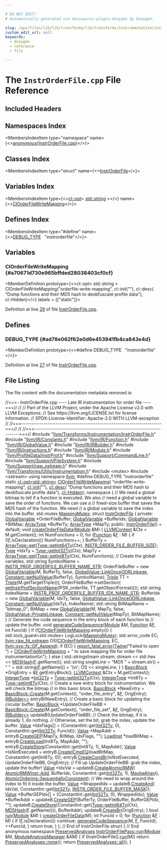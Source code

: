 ```yaml
---

# DO NOT EDIT!
# Automatically generated via docusaurus-plugin-doxygen by Doxygen.

slug: /api/files/lib/lib/transforms/lib/transforms/instrumentation/instrorderfile-cpp
custom_edit_url: null
keywords:
  - doxygen
  - reference
  - file

---
```





# The `InstrOrderFile.cpp` File Reference

<DoxygenPage pluginConfig={pluginConfig}>



## Included Headers

<IncludesList>
<IncludesListItem
  filePath="llvm/Transforms/Instrumentation/InstrOrderFile.h"
  permalink="/docs/api/files/include/include/llvm/include/llvm/transforms/include/llvm/transforms/instrumentation/instrorderfile-h"
  isLocal="true" />
<IncludesListItem
  filePath="llvm/IR/Constants.h"
  permalink="/docs/api/files/include/include/llvm/include/llvm/ir/constants-h"
  isLocal="true" />
<IncludesListItem
  filePath="llvm/IR/Function.h"
  permalink="/docs/api/files/include/include/llvm/include/llvm/ir/function-h"
  isLocal="true" />
<IncludesListItem
  filePath="llvm/IR/GlobalValue.h"
  permalink="/docs/api/files/include/include/llvm/include/llvm/ir/globalvalue-h"
  isLocal="true" />
<IncludesListItem
  filePath="llvm/IR/IRBuilder.h"
  permalink="/docs/api/files/include/include/llvm/include/llvm/ir/irbuilder-h"
  isLocal="true" />
<IncludesListItem
  filePath="llvm/IR/Instructions.h"
  permalink="/docs/api/files/include/include/llvm/include/llvm/ir/instructions-h"
  isLocal="true" />
<IncludesListItem
  filePath="llvm/IR/Module.h"
  permalink="/docs/api/files/include/include/llvm/include/llvm/ir/module-h"
  isLocal="true" />
<IncludesListItem
  filePath="llvm/ProfileData/InstrProf.h"
  permalink="/docs/api/files/include/include/llvm/include/llvm/profiledata/instrprof-h"
  isLocal="true" />
<IncludesListItem
  filePath="llvm/Support/CommandLine.h"
  permalink="/docs/api/files/include/include/llvm/include/llvm/support/commandline-h"
  isLocal="true" />
<IncludesListItem
  filePath="llvm/Support/FileSystem.h"
  permalink="/docs/api/files/include/include/llvm/include/llvm/support/filesystem-h"
  isLocal="true" />
<IncludesListItem
  filePath="llvm/Support/raw_ostream.h"
  permalink="/docs/api/files/include/include/llvm/include/llvm/support/raw-ostream-h"
  isLocal="true" />
<IncludesListItem
  filePath="llvm/Transforms/Utils/Instrumentation.h"
  permalink="/docs/api/files/include/include/llvm/include/llvm/transforms/include/llvm/transforms/utils/instrumentation-h"
  isLocal="true" />
<IncludesListItem
  filePath="mutex"
  permalink=""
  isLocal="false" />
<IncludesListItem
  filePath="sstream"
  permalink=""
  isLocal="false" />
</IncludesList>

## Namespaces Index

<MembersIndex>

<MembersIndexItem
  type="namespace"
  name={<><a href="/docs/api/namespaces/anonymous-instrorderfile-cpp-">anonymous&#123;InstrOrderFile.cpp&#125;</a></>}>
</MembersIndexItem>

</MembersIndex>

## Classes Index

<MembersIndex>

<MembersIndexItem
  type="struct"
  name={<><a href="/docs/api/structs/anonymous-namespace-instrorderfile-cpp-/instrorderfile">InstrOrderFile</a></>}>
</MembersIndexItem>

</MembersIndex>

## Variables Index

<MembersIndex>

<MembersIndexItem
  type={<><a href="/docs/api/classes/llvm/cl/opt">cl::opt</a>&lt; <a href="/docs/api/files/include/include/llvm/include/llvm/demangle/itaniumdemangle-h/#ae2b0d0345572d6718e219aa76d1d54edab45cffe084dd3d20d928bee85e7b0f21">std::string</a> &gt;</>}
  name={<><a href="#a70671d730e965bffded28038403cf0cf">ClOrderFileWriteMapping</a></>}>
</MembersIndexItem>

</MembersIndex>

## Defines Index

<MembersIndex>

<MembersIndexItem
  type="#define"
  name={<><a href="#ad78e062f62e0d6e453941fb4ca843e4d">DEBUG&#95;TYPE</a>&nbsp;&nbsp;&nbsp;&quot;instrorderfile&quot;</>}>
</MembersIndexItem>

</MembersIndex>


<SectionDefinition>

## Variables

### ClOrderFileWriteMapping {#a70671d730e965bffded28038403cf0cf}

<MemberDefinition
  prototype={<>cl::opt&lt; std::string &gt; ClOrderFileWriteMapping(&quot;orderfile-write-mapping&quot;, cl::init(&quot;&quot;), cl::desc( &quot;Dump functions and their MD5 hash to deobfuscate profile data&quot;), cl::Hidden)</>}
  labels = {["static"]}>

Definition at line <a href="#l00029">29</a> of file <a href="/docs/api/files/lib/lib/transforms/lib/transforms/instrumentation/instrorderfile-cpp">InstrOrderFile.cpp</a>.
</MemberDefinition>

</SectionDefinition>

<SectionDefinition>

## Defines

### DEBUG&#95;TYPE {#ad78e062f62e0d6e453941fb4ca843e4d}

<MemberDefinition
  prototype={<>#define DEBUG&#95;TYPE&nbsp;&nbsp;&nbsp;&quot;instrorderfile&quot;</>}>

Definition at line <a href="#l00027">27</a> of file <a href="/docs/api/files/lib/lib/transforms/lib/transforms/instrumentation/instrorderfile-cpp">InstrOrderFile.cpp</a>.
</MemberDefinition>

</SectionDefinition>

## File Listing

The file content with the documentation metadata removed is:

<ProgramListing>

<Link id="l00001" /><CodeLine lineNumber="1"><Highlight kind="comment">//===- InstrOrderFile.cpp ---- Late IR instrumentation for order file ----===//</Highlight><Highlight kind="normal"></Highlight></CodeLine>
<Link id="l00002" /><CodeLine lineNumber="2"><Highlight kind="normal"></Highlight><Highlight kind="comment">//</Highlight><Highlight kind="normal"></Highlight></CodeLine>
<Link id="l00003" /><CodeLine lineNumber="3"><Highlight kind="normal"></Highlight><Highlight kind="comment">// Part of the LLVM Project, under the Apache License v2.0 with LLVM Exceptions.</Highlight><Highlight kind="normal"></Highlight></CodeLine>
<Link id="l00004" /><CodeLine lineNumber="4"><Highlight kind="normal"></Highlight><Highlight kind="comment">// See https://llvm.org/LICENSE.txt for license information.</Highlight><Highlight kind="normal"></Highlight></CodeLine>
<Link id="l00005" /><CodeLine lineNumber="5"><Highlight kind="normal"></Highlight><Highlight kind="comment">// SPDX-License-Identifier: Apache-2.0 WITH LLVM-exception</Highlight><Highlight kind="normal"></Highlight></CodeLine>
<Link id="l00006" /><CodeLine lineNumber="6"><Highlight kind="normal"></Highlight><Highlight kind="comment">//</Highlight><Highlight kind="normal"></Highlight></CodeLine>
<Link id="l00007" /><CodeLine lineNumber="7"><Highlight kind="normal"></Highlight><Highlight kind="comment">//===----------------------------------------------------------------------===//</Highlight><Highlight kind="normal"></Highlight></CodeLine>
<Link id="l00008" /><CodeLine lineNumber="8"><Highlight kind="normal"></Highlight><Highlight kind="comment">//</Highlight><Highlight kind="normal"></Highlight></CodeLine>
<Link id="l00009" /><CodeLine lineNumber="9"><Highlight kind="normal"></Highlight><Highlight kind="comment">//===----------------------------------------------------------------------===//</Highlight><Highlight kind="normal"></Highlight></CodeLine>
<Link id="l00010" /><CodeLine lineNumber="10"><Highlight kind="normal"></Highlight></CodeLine>
<Link id="l00011" /><CodeLine lineNumber="11"><Highlight kind="normal"></Highlight><Highlight kind="preprocessor">#include &quot;<a href="/docs/api/files/include/include/llvm/include/llvm/transforms/include/llvm/transforms/instrumentation/instrorderfile-h">llvm/Transforms/Instrumentation/InstrOrderFile.h</a>&quot;</Highlight><Highlight kind="normal"></Highlight></CodeLine>
<Link id="l00012" /><CodeLine lineNumber="12"><Highlight kind="normal"></Highlight><Highlight kind="preprocessor">#include &quot;<a href="/docs/api/files/include/include/llvm/include/llvm/ir/constants-h">llvm/IR/Constants.h</a>&quot;</Highlight><Highlight kind="normal"></Highlight></CodeLine>
<Link id="l00013" /><CodeLine lineNumber="13"><Highlight kind="normal"></Highlight><Highlight kind="preprocessor">#include &quot;<a href="/docs/api/files/include/include/llvm/include/llvm/ir/function-h">llvm/IR/Function.h</a>&quot;</Highlight><Highlight kind="normal"></Highlight></CodeLine>
<Link id="l00014" /><CodeLine lineNumber="14"><Highlight kind="normal"></Highlight><Highlight kind="preprocessor">#include &quot;<a href="/docs/api/files/include/include/llvm/include/llvm/ir/globalvalue-h">llvm/IR/GlobalValue.h</a>&quot;</Highlight><Highlight kind="normal"></Highlight></CodeLine>
<Link id="l00015" /><CodeLine lineNumber="15"><Highlight kind="normal"></Highlight><Highlight kind="preprocessor">#include &quot;<a href="/docs/api/files/include/include/llvm/include/llvm/ir/irbuilder-h">llvm/IR/IRBuilder.h</a>&quot;</Highlight><Highlight kind="normal"></Highlight></CodeLine>
<Link id="l00016" /><CodeLine lineNumber="16"><Highlight kind="normal"></Highlight><Highlight kind="preprocessor">#include &quot;<a href="/docs/api/files/include/include/llvm/include/llvm/ir/instructions-h">llvm/IR/Instructions.h</a>&quot;</Highlight><Highlight kind="normal"></Highlight></CodeLine>
<Link id="l00017" /><CodeLine lineNumber="17"><Highlight kind="normal"></Highlight><Highlight kind="preprocessor">#include &quot;<a href="/docs/api/files/include/include/llvm/include/llvm/ir/module-h">llvm/IR/Module.h</a>&quot;</Highlight><Highlight kind="normal"></Highlight></CodeLine>
<Link id="l00018" /><CodeLine lineNumber="18"><Highlight kind="normal"></Highlight><Highlight kind="preprocessor">#include &quot;<a href="/docs/api/files/include/include/llvm/include/llvm/profiledata/instrprof-h">llvm/ProfileData/InstrProf.h</a>&quot;</Highlight><Highlight kind="normal"></Highlight></CodeLine>
<Link id="l00019" /><CodeLine lineNumber="19"><Highlight kind="normal"></Highlight><Highlight kind="preprocessor">#include &quot;<a href="/docs/api/files/include/include/llvm/include/llvm/support/commandline-h">llvm/Support/CommandLine.h</a>&quot;</Highlight><Highlight kind="normal"></Highlight></CodeLine>
<Link id="l00020" /><CodeLine lineNumber="20"><Highlight kind="normal"></Highlight><Highlight kind="preprocessor">#include &quot;<a href="/docs/api/files/include/include/llvm/include/llvm/support/filesystem-h">llvm/Support/FileSystem.h</a>&quot;</Highlight><Highlight kind="normal"></Highlight></CodeLine>
<Link id="l00021" /><CodeLine lineNumber="21"><Highlight kind="normal"></Highlight><Highlight kind="preprocessor">#include &quot;<a href="/docs/api/files/include/include/llvm/include/llvm/support/raw-ostream-h">llvm/Support/raw&#95;ostream.h</a>&quot;</Highlight><Highlight kind="normal"></Highlight></CodeLine>
<Link id="l00022" /><CodeLine lineNumber="22"><Highlight kind="normal"></Highlight><Highlight kind="preprocessor">#include &quot;<a href="/docs/api/files/include/include/llvm/include/llvm/transforms/include/llvm/transforms/utils/instrumentation-h">llvm/Transforms/Utils/Instrumentation.h</a>&quot;</Highlight><Highlight kind="normal"></Highlight></CodeLine>
<Link id="l00023" /><CodeLine lineNumber="23"><Highlight kind="normal"></Highlight><Highlight kind="preprocessor">#include &lt;mutex&gt;</Highlight><Highlight kind="normal"></Highlight></CodeLine>
<Link id="l00024" /><CodeLine lineNumber="24"><Highlight kind="normal"></Highlight><Highlight kind="preprocessor">#include &lt;sstream&gt;</Highlight><Highlight kind="normal"></Highlight></CodeLine>
<Link id="l00025" /><CodeLine lineNumber="25"><Highlight kind="normal"></Highlight></CodeLine>
<Link id="l00026" /><CodeLine lineNumber="26"><Highlight kind="normal"></Highlight><Highlight kind="keyword">using namespace </Highlight><Highlight kind="normal"><a href="/docs/api/namespaces/llvm">llvm</a>;</Highlight></CodeLine>
<Link id="l00027" /><CodeLine lineNumber="27" lineLink="#ad78e062f62e0d6e453941fb4ca843e4d"><Highlight kind="normal"></Highlight><Highlight kind="preprocessor">#define DEBUG&#95;TYPE &quot;instrorderfile&quot;</Highlight><Highlight kind="normal"></Highlight></CodeLine>
<Link id="l00028" /><CodeLine lineNumber="28"><Highlight kind="normal"></Highlight></CodeLine>
<Link id="l00029" /><CodeLine lineNumber="29" lineLink="#a70671d730e965bffded28038403cf0cf"><Highlight kind="normal"></Highlight><Highlight kind="keyword">static</Highlight><Highlight kind="normal"> <a href="/docs/api/classes/llvm/cl/opt">cl::opt&lt;std::string&gt;</a> <a href="#a70671d730e965bffded28038403cf0cf">ClOrderFileWriteMapping</a>(</Highlight></CodeLine>
<Link id="l00030" /><CodeLine lineNumber="30"><Highlight kind="normal">    </Highlight><Highlight kind="stringliteral">&quot;orderfile-write-mapping&quot;</Highlight><Highlight kind="normal">, <a href="/docs/api/namespaces/llvm/cl/#ac12e6a8f3a1b511f0dee2ed6de0ae806">cl::init</a>(</Highlight><Highlight kind="stringliteral">&quot;&quot;</Highlight><Highlight kind="normal">),</Highlight></CodeLine>
<Link id="l00031" /><CodeLine lineNumber="31"><Highlight kind="normal">    <a href="/docs/api/structs/llvm/cl/desc">cl::desc</a>(</Highlight></CodeLine>
<Link id="l00032" /><CodeLine lineNumber="32"><Highlight kind="normal">        </Highlight><Highlight kind="stringliteral">&quot;Dump functions and their MD5 hash to deobfuscate profile data&quot;</Highlight><Highlight kind="normal">),</Highlight></CodeLine>
<Link id="l00033" /><CodeLine lineNumber="33"><Highlight kind="normal">    <a href="/docs/api/namespaces/llvm/cl/#a68075925a54790e71ca790e1d4f21a40a263ac008d8d31f13ce460395fc4cf7e6">cl::Hidden</a>);</Highlight></CodeLine>
<Link id="l00034" /><CodeLine lineNumber="34"><Highlight kind="normal"></Highlight></CodeLine>
<Link id="l00035" /><CodeLine lineNumber="35" lineLink="/docs/api/namespaces/anonymous-instrorderfile-cpp-"><Highlight kind="normal"></Highlight><Highlight kind="keyword">namespace </Highlight><Highlight kind="normal">&#123;</Highlight></CodeLine>
<Link id="l00036" /><CodeLine lineNumber="36"><Highlight kind="normal"></Highlight></CodeLine>
<Link id="l00037" /><CodeLine lineNumber="37"><Highlight kind="normal"></Highlight><Highlight kind="comment">// We need a global bitmap to tell if a function is executed. We also</Highlight><Highlight kind="normal"></Highlight></CodeLine>
<Link id="l00038" /><CodeLine lineNumber="38"><Highlight kind="normal"></Highlight><Highlight kind="comment">// need a global variable to save the order of functions. We can use a</Highlight><Highlight kind="normal"></Highlight></CodeLine>
<Link id="l00039" /><CodeLine lineNumber="39"><Highlight kind="normal"></Highlight><Highlight kind="comment">// fixed-size buffer that saves the MD5 hash of the function. We need</Highlight><Highlight kind="normal"></Highlight></CodeLine>
<Link id="l00040" /><CodeLine lineNumber="40"><Highlight kind="normal"></Highlight><Highlight kind="comment">// a global variable to save the index into the buffer.</Highlight><Highlight kind="normal"></Highlight></CodeLine>
<Link id="l00041" /><CodeLine lineNumber="41"><Highlight kind="normal"></Highlight></CodeLine>
<Link id="l00042" /><CodeLine lineNumber="42" lineLink="/docs/api/namespaces/anonymous-instrorderfile-cpp-/#a172d9b41fec544c724b94225d6ee5583"><Highlight kind="normal">std::mutex <a href="/docs/api/namespaces/anonymous-instrorderfile-cpp-/#a172d9b41fec544c724b94225d6ee5583">MappingMutex</a>;</Highlight></CodeLine>
<Link id="l00043" /><CodeLine lineNumber="43"><Highlight kind="normal"></Highlight></CodeLine>
<Link id="l00044" /><CodeLine lineNumber="44" lineLink="/docs/api/structs/anonymous-namespace-instrorderfile-cpp-/instrorderfile"><Highlight kind="normal"></Highlight><Highlight kind="keyword">struct </Highlight><Highlight kind="normal"><a href="/docs/api/structs/anonymous-namespace-instrorderfile-cpp-/instrorderfile/#a076013f24c7d6601e9d4470a1c1be3fd">InstrOrderFile</a> &#123;</Highlight></CodeLine>
<Link id="l00045" /><CodeLine lineNumber="45"><Highlight kind="normal"></Highlight><Highlight kind="keyword">private</Highlight><Highlight kind="normal">:</Highlight></CodeLine>
<Link id="l00046" /><CodeLine lineNumber="46"><Highlight kind="normal">  <a href="/docs/api/classes/llvm/globalvariable">GlobalVariable</a> &#42;OrderFileBuffer;</Highlight></CodeLine>
<Link id="l00047" /><CodeLine lineNumber="47"><Highlight kind="normal">  <a href="/docs/api/classes/llvm/globalvariable">GlobalVariable</a> &#42;BufferIdx;</Highlight></CodeLine>
<Link id="l00048" /><CodeLine lineNumber="48"><Highlight kind="normal">  <a href="/docs/api/classes/llvm/globalvariable">GlobalVariable</a> &#42;BitMap;</Highlight></CodeLine>
<Link id="l00049" /><CodeLine lineNumber="49"><Highlight kind="normal">  <a href="/docs/api/classes/llvm/arraytype">ArrayType</a> &#42;BufferTy;</Highlight></CodeLine>
<Link id="l00050" /><CodeLine lineNumber="50"><Highlight kind="normal">  <a href="/docs/api/classes/llvm/arraytype">ArrayType</a> &#42;MapTy;</Highlight></CodeLine>
<Link id="l00051" /><CodeLine lineNumber="51"><Highlight kind="normal"></Highlight></CodeLine>
<Link id="l00052" /><CodeLine lineNumber="52"><Highlight kind="normal"></Highlight><Highlight kind="keyword">public</Highlight><Highlight kind="normal">:</Highlight></CodeLine>
<Link id="l00053" /><CodeLine lineNumber="53" lineLink="/docs/api/structs/anonymous-namespace-instrorderfile-cpp-/instrorderfile/#a076013f24c7d6601e9d4470a1c1be3fd"><Highlight kind="normal">  <a href="/docs/api/structs/anonymous-namespace-instrorderfile-cpp-/instrorderfile/#a076013f24c7d6601e9d4470a1c1be3fd">InstrOrderFile</a>() = </Highlight><Highlight kind="keywordflow">default</Highlight><Highlight kind="normal">;</Highlight></CodeLine>
<Link id="l00054" /><CodeLine lineNumber="54"><Highlight kind="normal"></Highlight></CodeLine>
<Link id="l00055" /><CodeLine lineNumber="55" lineLink="/docs/api/structs/anonymous-namespace-instrorderfile-cpp-/instrorderfile/#a3b3620fdf60408799b2d1957707a81d2"><Highlight kind="normal">  </Highlight><Highlight kind="keywordtype">void</Highlight><Highlight kind="normal"> <a href="/docs/api/structs/anonymous-namespace-instrorderfile-cpp-/instrorderfile/#a3b3620fdf60408799b2d1957707a81d2">createOrderFileData</a>(<a href="/docs/api/classes/llvm/module">Module</a> &amp;M) &#123;</Highlight></CodeLine>
<Link id="l00056" /><CodeLine lineNumber="56"><Highlight kind="normal">    <a href="/docs/api/classes/llvm/llvmcontext">LLVMContext</a> &amp;Ctx = M.getContext();</Highlight></CodeLine>
<Link id="l00057" /><CodeLine lineNumber="57"><Highlight kind="normal">    </Highlight><Highlight kind="keywordtype">int</Highlight><Highlight kind="normal"> NumFunctions = 0;</Highlight></CodeLine>
<Link id="l00058" /><CodeLine lineNumber="58"><Highlight kind="normal">    </Highlight><Highlight kind="keywordflow">for</Highlight><Highlight kind="normal"> (<a href="/docs/api/classes/llvm/function">Function</a> &amp;<a href="/docs/api/files/lib/lib/support/md5-cpp/#a96d73bbd7af15cb1fc38c3f4a3bd82e9">F</a> : M) &#123;</Highlight></CodeLine>
<Link id="l00059" /><CodeLine lineNumber="59"><Highlight kind="normal">      </Highlight><Highlight kind="keywordflow">if</Highlight><Highlight kind="normal"> (!<a href="/docs/api/files/lib/lib/support/md5-cpp/#a96d73bbd7af15cb1fc38c3f4a3bd82e9">F</a>.isDeclaration())</Highlight></CodeLine>
<Link id="l00060" /><CodeLine lineNumber="60"><Highlight kind="normal">        NumFunctions++;</Highlight></CodeLine>
<Link id="l00061" /><CodeLine lineNumber="61"><Highlight kind="normal">    &#125;</Highlight></CodeLine>
<Link id="l00062" /><CodeLine lineNumber="62"><Highlight kind="normal"></Highlight></CodeLine>
<Link id="l00063" /><CodeLine lineNumber="63"><Highlight kind="normal">    BufferTy =</Highlight></CodeLine>
<Link id="l00064" /><CodeLine lineNumber="64"><Highlight kind="normal">        <a href="/docs/api/classes/llvm/arraytype/#a309fed0882f9d27038ff2df2afed7a00">ArrayType::get</a>(<a href="/docs/api/classes/llvm/type/#a05186fa23e4d11b9855a9599ba87a4b7">Type::getInt64Ty</a>(Ctx), <a href="/docs/api/files/include/include/llvm/include/llvm/profiledata/instrprof-h/#ac6ca2f48862bac7256192749b9edd8d8">INSTR&#95;ORDER&#95;FILE&#95;BUFFER&#95;SIZE</a>);</Highlight></CodeLine>
<Link id="l00065" /><CodeLine lineNumber="65"><Highlight kind="normal">    <a href="/docs/api/classes/llvm/type">Type</a> &#42;IdxTy = <a href="/docs/api/classes/llvm/type/#a30dd396c5b40cd86c1591872e574ccdf">Type::getInt32Ty</a>(Ctx);</Highlight></CodeLine>
<Link id="l00066" /><CodeLine lineNumber="66"><Highlight kind="normal">    MapTy = <a href="/docs/api/classes/llvm/arraytype/#a309fed0882f9d27038ff2df2afed7a00">ArrayType::get</a>(<a href="/docs/api/classes/llvm/type/#a7ba5de75f50bb4a4ba920698edf39b28">Type::getInt8Ty</a>(Ctx), NumFunctions);</Highlight></CodeLine>
<Link id="l00067" /><CodeLine lineNumber="67"><Highlight kind="normal"></Highlight></CodeLine>
<Link id="l00068" /><CodeLine lineNumber="68"><Highlight kind="normal">    </Highlight><Highlight kind="comment">// Create the global variables.</Highlight><Highlight kind="normal"></Highlight></CodeLine>
<Link id="l00069" /><CodeLine lineNumber="69"><Highlight kind="normal">    std::string SymbolName = <a href="/docs/api/files/include/include/llvm/include/llvm/profiledata/instrprof-h/#ad1f0426c8796635ca089439f54d1978b">INSTR&#95;PROF&#95;ORDERFILE&#95;BUFFER&#95;NAME&#95;STR</a>;</Highlight></CodeLine>
<Link id="l00070" /><CodeLine lineNumber="70"><Highlight kind="normal">    OrderFileBuffer = </Highlight><Highlight kind="keyword">new</Highlight><Highlight kind="normal"> <a href="/docs/api/classes/llvm/globalvariable">GlobalVariable</a>(M, BufferTy, </Highlight><Highlight kind="keyword">false</Highlight><Highlight kind="normal">, <a href="/docs/api/classes/llvm/globalvalue/#aedfa75f0c85c4aa85b257f066fbea57caf2b592edf18170e7aff4e8f3bae3360c">GlobalValue::LinkOnceODRLinkage</a>,</Highlight></CodeLine>
<Link id="l00071" /><CodeLine lineNumber="71"><Highlight kind="normal">                           <a href="/docs/api/classes/llvm/constant/#aa6574d526b3e38a28f688a7bb4325c2c">Constant::getNullValue</a>(BufferTy), SymbolName);</Highlight></CodeLine>
<Link id="l00072" /><CodeLine lineNumber="72"><Highlight kind="normal">    <a href="/docs/api/classes/llvm/triple">Triple</a> TT = <a href="/docs/api/classes/llvm/triple">Triple</a>(M.getTargetTriple());</Highlight></CodeLine>
<Link id="l00073" /><CodeLine lineNumber="73"><Highlight kind="normal">    OrderFileBuffer-&gt;setSection(</Highlight></CodeLine>
<Link id="l00074" /><CodeLine lineNumber="74"><Highlight kind="normal">        <a href="/docs/api/namespaces/llvm/#a50e3b943e26ec60c2aa24a7ff43a2d17">getInstrProfSectionName</a>(IPSK&#95;orderfile, TT.getObjectFormat()));</Highlight></CodeLine>
<Link id="l00075" /><CodeLine lineNumber="75"><Highlight kind="normal"></Highlight></CodeLine>
<Link id="l00076" /><CodeLine lineNumber="76"><Highlight kind="normal">    std::string IndexName = <a href="/docs/api/files/include/include/llvm/include/llvm/profiledata/instrprof-h/#aa3c5ff5815aa4113a87c59383aa6d441">INSTR&#95;PROF&#95;ORDERFILE&#95;BUFFER&#95;IDX&#95;NAME&#95;STR</a>;</Highlight></CodeLine>
<Link id="l00077" /><CodeLine lineNumber="77"><Highlight kind="normal">    BufferIdx = </Highlight><Highlight kind="keyword">new</Highlight><Highlight kind="normal"> <a href="/docs/api/classes/llvm/globalvariable">GlobalVariable</a>(M, IdxTy, </Highlight><Highlight kind="keyword">false</Highlight><Highlight kind="normal">, <a href="/docs/api/classes/llvm/globalvalue/#aedfa75f0c85c4aa85b257f066fbea57caf2b592edf18170e7aff4e8f3bae3360c">GlobalValue::LinkOnceODRLinkage</a>,</Highlight></CodeLine>
<Link id="l00078" /><CodeLine lineNumber="78"><Highlight kind="normal">                           <a href="/docs/api/classes/llvm/constant/#aa6574d526b3e38a28f688a7bb4325c2c">Constant::getNullValue</a>(IdxTy), IndexName);</Highlight></CodeLine>
<Link id="l00079" /><CodeLine lineNumber="79"><Highlight kind="normal"></Highlight></CodeLine>
<Link id="l00080" /><CodeLine lineNumber="80"><Highlight kind="normal">    std::string BitMapName = </Highlight><Highlight kind="stringliteral">&quot;bitmap&#95;0&quot;</Highlight><Highlight kind="normal">;</Highlight></CodeLine>
<Link id="l00081" /><CodeLine lineNumber="81"><Highlight kind="normal">    BitMap = </Highlight><Highlight kind="keyword">new</Highlight><Highlight kind="normal"> <a href="/docs/api/classes/llvm/globalvariable">GlobalVariable</a>(M, MapTy, </Highlight><Highlight kind="keyword">false</Highlight><Highlight kind="normal">, <a href="/docs/api/classes/llvm/globalvalue/#aedfa75f0c85c4aa85b257f066fbea57ca04ed141708c0fd16723d212502b046ae">GlobalValue::PrivateLinkage</a>,</Highlight></CodeLine>
<Link id="l00082" /><CodeLine lineNumber="82"><Highlight kind="normal">                                <a href="/docs/api/classes/llvm/constant/#aa6574d526b3e38a28f688a7bb4325c2c">Constant::getNullValue</a>(MapTy), BitMapName);</Highlight></CodeLine>
<Link id="l00083" /><CodeLine lineNumber="83"><Highlight kind="normal">  &#125;</Highlight></CodeLine>
<Link id="l00084" /><CodeLine lineNumber="84"><Highlight kind="normal"></Highlight></CodeLine>
<Link id="l00085" /><CodeLine lineNumber="85"><Highlight kind="normal">  </Highlight><Highlight kind="comment">// Generate the code sequence in the entry block of each function to</Highlight><Highlight kind="normal"></Highlight></CodeLine>
<Link id="l00086" /><CodeLine lineNumber="86"><Highlight kind="normal">  </Highlight><Highlight kind="comment">// update the buffer.</Highlight><Highlight kind="normal"></Highlight></CodeLine>
<Link id="l00087" /><CodeLine lineNumber="87" lineLink="/docs/api/structs/anonymous-namespace-instrorderfile-cpp-/instrorderfile/#a32adc549fbc7c20005aabb9406435ff4"><Highlight kind="normal">  </Highlight><Highlight kind="keywordtype">void</Highlight><Highlight kind="normal"> <a href="/docs/api/structs/anonymous-namespace-instrorderfile-cpp-/instrorderfile/#a32adc549fbc7c20005aabb9406435ff4">generateCodeSequence</a>(<a href="/docs/api/classes/llvm/module">Module</a> &amp;M, <a href="/docs/api/classes/llvm/function">Function</a> &amp;<a href="/docs/api/files/lib/lib/support/md5-cpp/#a96d73bbd7af15cb1fc38c3f4a3bd82e9">F</a>, </Highlight><Highlight kind="keywordtype">int</Highlight><Highlight kind="normal"> FuncId) &#123;</Highlight></CodeLine>
<Link id="l00088" /><CodeLine lineNumber="88"><Highlight kind="normal">    </Highlight><Highlight kind="keywordflow">if</Highlight><Highlight kind="normal"> (!<a href="#a70671d730e965bffded28038403cf0cf">ClOrderFileWriteMapping</a>.empty()) &#123;</Highlight></CodeLine>
<Link id="l00089" /><CodeLine lineNumber="89"><Highlight kind="normal">      std::lock&#95;guard&lt;std::mutex&gt; LogLock(<a href="/docs/api/namespaces/anonymous-instrorderfile-cpp-/#a172d9b41fec544c724b94225d6ee5583">MappingMutex</a>);</Highlight></CodeLine>
<Link id="l00090" /><CodeLine lineNumber="90"><Highlight kind="normal">      std::error&#95;code EC;</Highlight></CodeLine>
<Link id="l00091" /><CodeLine lineNumber="91"><Highlight kind="normal">      <a href="/docs/api/classes/llvm/raw-fd-ostream">llvm::raw&#95;fd&#95;ostream</a> OS(<a href="#a70671d730e965bffded28038403cf0cf">ClOrderFileWriteMapping</a>, EC,</Highlight></CodeLine>
<Link id="l00092" /><CodeLine lineNumber="92"><Highlight kind="normal">                              <a href="/docs/api/namespaces/llvm/sys/fs/#a662978c0cdf81de0d448032f142a3695ac999fafdcc991e61bbc2df56a4310083">llvm::sys::fs::OF&#95;Append</a>);</Highlight></CodeLine>
<Link id="l00093" /><CodeLine lineNumber="93"><Highlight kind="normal">      </Highlight><Highlight kind="keywordflow">if</Highlight><Highlight kind="normal"> (EC) &#123;</Highlight></CodeLine>
<Link id="l00094" /><CodeLine lineNumber="94"><Highlight kind="normal">        <a href="/docs/api/namespaces/llvm/#a7f2a3d4dcfee70225988aec53ff1e173">report&#95;fatal&#95;error</a>(<a href="/docs/api/classes/llvm/twine">Twine</a>(</Highlight><Highlight kind="stringliteral">&quot;Failed to open &quot;</Highlight><Highlight kind="normal">) + <a href="#a70671d730e965bffded28038403cf0cf">ClOrderFileWriteMapping</a> +</Highlight></CodeLine>
<Link id="l00095" /><CodeLine lineNumber="95"><Highlight kind="normal">                           </Highlight><Highlight kind="stringliteral">&quot; to save mapping file for order file instrumentation\\n&quot;</Highlight><Highlight kind="normal">);</Highlight></CodeLine>
<Link id="l00096" /><CodeLine lineNumber="96"><Highlight kind="normal">      &#125; </Highlight><Highlight kind="keywordflow">else</Highlight><Highlight kind="normal"> &#123;</Highlight></CodeLine>
<Link id="l00097" /><CodeLine lineNumber="97"><Highlight kind="normal">        std::stringstream stream;</Highlight></CodeLine>
<Link id="l00098" /><CodeLine lineNumber="98"><Highlight kind="normal">        stream &lt;&lt; std::hex &lt;&lt; <a href="/docs/api/namespaces/llvm/sampleprof/#a8e89e6935aaf48cde9d60fd12a3dae0f">MD5Hash</a>(<a href="/docs/api/files/lib/lib/support/md5-cpp/#a96d73bbd7af15cb1fc38c3f4a3bd82e9">F</a>.getName());</Highlight></CodeLine>
<Link id="l00099" /><CodeLine lineNumber="99"><Highlight kind="normal">        std::string singleLine = </Highlight><Highlight kind="stringliteral">&quot;MD5 &quot;</Highlight><Highlight kind="normal"> + stream.str() + </Highlight><Highlight kind="stringliteral">&quot; &quot;</Highlight><Highlight kind="normal"> +</Highlight></CodeLine>
<Link id="l00100" /><CodeLine lineNumber="100"><Highlight kind="normal">                                 std::string(<a href="/docs/api/files/lib/lib/support/md5-cpp/#a96d73bbd7af15cb1fc38c3f4a3bd82e9">F</a>.getName()) + </Highlight><Highlight kind="charliteral">&#39;\\n&#39;</Highlight><Highlight kind="normal">;</Highlight></CodeLine>
<Link id="l00101" /><CodeLine lineNumber="101"><Highlight kind="normal">        OS &lt;&lt; singleLine;</Highlight></CodeLine>
<Link id="l00102" /><CodeLine lineNumber="102"><Highlight kind="normal">      &#125;</Highlight></CodeLine>
<Link id="l00103" /><CodeLine lineNumber="103"><Highlight kind="normal">    &#125;</Highlight></CodeLine>
<Link id="l00104" /><CodeLine lineNumber="104"><Highlight kind="normal"></Highlight></CodeLine>
<Link id="l00105" /><CodeLine lineNumber="105"><Highlight kind="normal">    <a href="/docs/api/classes/llvm/basicblock">BasicBlock</a> &#42;OrigEntry = &amp;<a href="/docs/api/files/lib/lib/support/md5-cpp/#a96d73bbd7af15cb1fc38c3f4a3bd82e9">F</a>.getEntryBlock();</Highlight></CodeLine>
<Link id="l00106" /><CodeLine lineNumber="106"><Highlight kind="normal"></Highlight></CodeLine>
<Link id="l00107" /><CodeLine lineNumber="107"><Highlight kind="normal">    <a href="/docs/api/classes/llvm/llvmcontext">LLVMContext</a> &amp;Ctx = M.getContext();</Highlight></CodeLine>
<Link id="l00108" /><CodeLine lineNumber="108"><Highlight kind="normal">    <a href="/docs/api/classes/llvm/integertype">IntegerType</a> &#42;<a href="/docs/api/namespaces/llvm/#a23f9ec4bb2576ca8738f3edc9c4f5cdf">Int32Ty</a> = <a href="/docs/api/classes/llvm/type/#a30dd396c5b40cd86c1591872e574ccdf">Type::getInt32Ty</a>(Ctx);</Highlight></CodeLine>
<Link id="l00109" /><CodeLine lineNumber="109"><Highlight kind="normal">    <a href="/docs/api/classes/llvm/integertype">IntegerType</a> &#42;Int8Ty = <a href="/docs/api/classes/llvm/type/#a7ba5de75f50bb4a4ba920698edf39b28">Type::getInt8Ty</a>(Ctx);</Highlight></CodeLine>
<Link id="l00110" /><CodeLine lineNumber="110"><Highlight kind="normal"></Highlight></CodeLine>
<Link id="l00111" /><CodeLine lineNumber="111"><Highlight kind="normal">    </Highlight><Highlight kind="comment">// Create a new entry block for instrumentation. We will check the bitmap</Highlight><Highlight kind="normal"></Highlight></CodeLine>
<Link id="l00112" /><CodeLine lineNumber="112"><Highlight kind="normal">    </Highlight><Highlight kind="comment">// in this basic block.</Highlight><Highlight kind="normal"></Highlight></CodeLine>
<Link id="l00113" /><CodeLine lineNumber="113"><Highlight kind="normal">    <a href="/docs/api/classes/llvm/basicblock">BasicBlock</a> &#42;NewEntry =</Highlight></CodeLine>
<Link id="l00114" /><CodeLine lineNumber="114"><Highlight kind="normal">        <a href="/docs/api/classes/llvm/basicblock/#a4a5b798214be930cf8e133c032ba0129">BasicBlock::Create</a>(M.getContext(), </Highlight><Highlight kind="stringliteral">&quot;order&#95;file&#95;entry&quot;</Highlight><Highlight kind="normal">, &amp;<a href="/docs/api/files/lib/lib/support/md5-cpp/#a96d73bbd7af15cb1fc38c3f4a3bd82e9">F</a>, OrigEntry);</Highlight></CodeLine>
<Link id="l00115" /><CodeLine lineNumber="115"><Highlight kind="normal">    <a href="/docs/api/classes/llvm/irbuilder">IRBuilder&lt;&gt;</a> entryB(NewEntry);</Highlight></CodeLine>
<Link id="l00116" /><CodeLine lineNumber="116"><Highlight kind="normal">    </Highlight><Highlight kind="comment">// Create a basic block for updating the circular buffer.</Highlight><Highlight kind="normal"></Highlight></CodeLine>
<Link id="l00117" /><CodeLine lineNumber="117"><Highlight kind="normal">    <a href="/docs/api/classes/llvm/basicblock">BasicBlock</a> &#42;UpdateOrderFileBB =</Highlight></CodeLine>
<Link id="l00118" /><CodeLine lineNumber="118"><Highlight kind="normal">        <a href="/docs/api/classes/llvm/basicblock/#a4a5b798214be930cf8e133c032ba0129">BasicBlock::Create</a>(M.getContext(), </Highlight><Highlight kind="stringliteral">&quot;order&#95;file&#95;set&quot;</Highlight><Highlight kind="normal">, &amp;<a href="/docs/api/files/lib/lib/support/md5-cpp/#a96d73bbd7af15cb1fc38c3f4a3bd82e9">F</a>, OrigEntry);</Highlight></CodeLine>
<Link id="l00119" /><CodeLine lineNumber="119"><Highlight kind="normal">    <a href="/docs/api/classes/llvm/irbuilder">IRBuilder&lt;&gt;</a> updateB(UpdateOrderFileBB);</Highlight></CodeLine>
<Link id="l00120" /><CodeLine lineNumber="120"><Highlight kind="normal"></Highlight></CodeLine>
<Link id="l00121" /><CodeLine lineNumber="121"><Highlight kind="normal">    </Highlight><Highlight kind="comment">// Check the bitmap, if it is already 1, do nothing.</Highlight><Highlight kind="normal"></Highlight></CodeLine>
<Link id="l00122" /><CodeLine lineNumber="122"><Highlight kind="normal">    </Highlight><Highlight kind="comment">// Otherwise, set the bit, grab the index, update the buffer.</Highlight><Highlight kind="normal"></Highlight></CodeLine>
<Link id="l00123" /><CodeLine lineNumber="123"><Highlight kind="normal">    <a href="/docs/api/classes/llvm/value">Value</a> &#42;IdxFlags&#91;&#93; = &#123;ConstantInt::get(<a href="/docs/api/namespaces/llvm/#a23f9ec4bb2576ca8738f3edc9c4f5cdf">Int32Ty</a>, 0),</Highlight></CodeLine>
<Link id="l00124" /><CodeLine lineNumber="124"><Highlight kind="normal">                         ConstantInt::get(<a href="/docs/api/namespaces/llvm/#a23f9ec4bb2576ca8738f3edc9c4f5cdf">Int32Ty</a>, FuncId)&#125;;</Highlight></CodeLine>
<Link id="l00125" /><CodeLine lineNumber="125"><Highlight kind="normal">    <a href="/docs/api/classes/llvm/value">Value</a> &#42;MapAddr = entryB.<a href="/docs/api/classes/llvm/irbuilderbase/#a73e0482b96d9d0cdfcc90c0a34f5b0db">CreateGEP</a>(MapTy, BitMap, IdxFlags, </Highlight><Highlight kind="stringliteral">&quot;&quot;</Highlight><Highlight kind="normal">);</Highlight></CodeLine>
<Link id="l00126" /><CodeLine lineNumber="126"><Highlight kind="normal">    <a href="/docs/api/classes/llvm/loadinst">LoadInst</a> &#42;loadBitMap = entryB.<a href="/docs/api/classes/llvm/irbuilderbase/#a9b01712e5f196d6d3d021ef23aad50e4">CreateLoad</a>(Int8Ty, MapAddr, </Highlight><Highlight kind="stringliteral">&quot;&quot;</Highlight><Highlight kind="normal">);</Highlight></CodeLine>
<Link id="l00127" /><CodeLine lineNumber="127"><Highlight kind="normal">    entryB.<a href="/docs/api/classes/llvm/irbuilderbase/#aabfc20af4dcf7d94262824dcac2e7bed">CreateStore</a>(ConstantInt::get(Int8Ty, 1), MapAddr);</Highlight></CodeLine>
<Link id="l00128" /><CodeLine lineNumber="128"><Highlight kind="normal">    <a href="/docs/api/classes/llvm/value">Value</a> &#42;IsNotExecuted =</Highlight></CodeLine>
<Link id="l00129" /><CodeLine lineNumber="129"><Highlight kind="normal">        entryB.<a href="/docs/api/classes/llvm/irbuilderbase/#a8c75539a39f167f352b37ccdd788a7e4">CreateICmpEQ</a>(loadBitMap, ConstantInt::get(Int8Ty, 0));</Highlight></CodeLine>
<Link id="l00130" /><CodeLine lineNumber="130"><Highlight kind="normal">    entryB.<a href="/docs/api/classes/llvm/irbuilderbase/#a972c30f044db799668bdcace5544edeb">CreateCondBr</a>(IsNotExecuted, UpdateOrderFileBB, OrigEntry);</Highlight></CodeLine>
<Link id="l00131" /><CodeLine lineNumber="131"><Highlight kind="normal"></Highlight></CodeLine>
<Link id="l00132" /><CodeLine lineNumber="132"><Highlight kind="normal">    </Highlight><Highlight kind="comment">// Fill up UpdateOrderFileBB: grab the index, update the buffer!</Highlight><Highlight kind="normal"></Highlight></CodeLine>
<Link id="l00133" /><CodeLine lineNumber="133"><Highlight kind="normal">    <a href="/docs/api/classes/llvm/value">Value</a> &#42;IdxVal = updateB.<a href="/docs/api/classes/llvm/irbuilderbase/#ab2a2c89b21cf14b2c729a898006cb438">CreateAtomicRMW</a>(</Highlight></CodeLine>
<Link id="l00134" /><CodeLine lineNumber="134"><Highlight kind="normal">        <a href="/docs/api/classes/llvm/atomicrmwinst/#a461cfbbb5c7a57ab73210498923cf615a0794c42b44989f9d9f1454d79ca0dd88">AtomicRMWInst::Add</a>, BufferIdx, ConstantInt::get(<a href="/docs/api/namespaces/llvm/#a23f9ec4bb2576ca8738f3edc9c4f5cdf">Int32Ty</a>, 1),</Highlight></CodeLine>
<Link id="l00135" /><CodeLine lineNumber="135"><Highlight kind="normal">        <a href="/docs/api/structs/llvm/maybealign">MaybeAlign</a>(), <a href="/docs/api/namespaces/llvm/#a9bccbe67aaab722783ca4e7c504aaaa7ae3b0fa849dbd758b450f98fcfde936a2">AtomicOrdering::SequentiallyConsistent</a>);</Highlight></CodeLine>
<Link id="l00136" /><CodeLine lineNumber="136"><Highlight kind="normal">    </Highlight><Highlight kind="comment">// We need to wrap around the index to fit it inside the buffer.</Highlight><Highlight kind="normal"></Highlight></CodeLine>
<Link id="l00137" /><CodeLine lineNumber="137"><Highlight kind="normal">    <a href="/docs/api/classes/llvm/value">Value</a> &#42;WrappedIdx = updateB.<a href="/docs/api/classes/llvm/irbuilderbase/#aa4f2cec52a8e17a4c72319334fbef771">CreateAnd</a>(</Highlight></CodeLine>
<Link id="l00138" /><CodeLine lineNumber="138"><Highlight kind="normal">        IdxVal, ConstantInt::get(<a href="/docs/api/namespaces/llvm/#a23f9ec4bb2576ca8738f3edc9c4f5cdf">Int32Ty</a>, <a href="/docs/api/files/include/include/llvm/include/llvm/profiledata/instrprof-h/#a19f2c0a3a2d77b9d174d841b185f3e40">INSTR&#95;ORDER&#95;FILE&#95;BUFFER&#95;MASK</a>));</Highlight></CodeLine>
<Link id="l00139" /><CodeLine lineNumber="139"><Highlight kind="normal">    <a href="/docs/api/classes/llvm/value">Value</a> &#42;BufferGEPIdx&#91;&#93; = &#123;ConstantInt::get(<a href="/docs/api/namespaces/llvm/#a23f9ec4bb2576ca8738f3edc9c4f5cdf">Int32Ty</a>, 0), WrappedIdx&#125;;</Highlight></CodeLine>
<Link id="l00140" /><CodeLine lineNumber="140"><Highlight kind="normal">    <a href="/docs/api/classes/llvm/value">Value</a> &#42;BufferAddr =</Highlight></CodeLine>
<Link id="l00141" /><CodeLine lineNumber="141"><Highlight kind="normal">        updateB.<a href="/docs/api/classes/llvm/irbuilderbase/#a73e0482b96d9d0cdfcc90c0a34f5b0db">CreateGEP</a>(BufferTy, OrderFileBuffer, BufferGEPIdx, </Highlight><Highlight kind="stringliteral">&quot;&quot;</Highlight><Highlight kind="normal">);</Highlight></CodeLine>
<Link id="l00142" /><CodeLine lineNumber="142"><Highlight kind="normal">    updateB.<a href="/docs/api/classes/llvm/irbuilderbase/#aabfc20af4dcf7d94262824dcac2e7bed">CreateStore</a>(ConstantInt::get(<a href="/docs/api/classes/llvm/type/#a05186fa23e4d11b9855a9599ba87a4b7">Type::getInt64Ty</a>(Ctx), <a href="/docs/api/namespaces/llvm/sampleprof/#a8e89e6935aaf48cde9d60fd12a3dae0f">MD5Hash</a>(<a href="/docs/api/files/lib/lib/support/md5-cpp/#a96d73bbd7af15cb1fc38c3f4a3bd82e9">F</a>.getName())),</Highlight></CodeLine>
<Link id="l00143" /><CodeLine lineNumber="143"><Highlight kind="normal">                        BufferAddr);</Highlight></CodeLine>
<Link id="l00144" /><CodeLine lineNumber="144"><Highlight kind="normal">    updateB.<a href="/docs/api/classes/llvm/irbuilderbase/#abab736a0141f903dc32a6f48828ad908">CreateBr</a>(OrigEntry);</Highlight></CodeLine>
<Link id="l00145" /><CodeLine lineNumber="145"><Highlight kind="normal">  &#125;</Highlight></CodeLine>
<Link id="l00146" /><CodeLine lineNumber="146"><Highlight kind="normal"></Highlight></CodeLine>
<Link id="l00147" /><CodeLine lineNumber="147" lineLink="/docs/api/structs/anonymous-namespace-instrorderfile-cpp-/instrorderfile/#a5451135e15d97011828fedf30bb3d0df"><Highlight kind="normal">  </Highlight><Highlight kind="keywordtype">bool</Highlight><Highlight kind="normal"> <a href="/docs/api/structs/anonymous-namespace-instrorderfile-cpp-/instrorderfile/#a5451135e15d97011828fedf30bb3d0df">run</a>(<a href="/docs/api/classes/llvm/module">Module</a> &amp;M) &#123;</Highlight></CodeLine>
<Link id="l00148" /><CodeLine lineNumber="148"><Highlight kind="normal">    <a href="/docs/api/structs/anonymous-namespace-instrorderfile-cpp-/instrorderfile/#a3b3620fdf60408799b2d1957707a81d2">createOrderFileData</a>(M);</Highlight></CodeLine>
<Link id="l00149" /><CodeLine lineNumber="149"><Highlight kind="normal"></Highlight></CodeLine>
<Link id="l00150" /><CodeLine lineNumber="150"><Highlight kind="normal">    </Highlight><Highlight kind="keywordtype">int</Highlight><Highlight kind="normal"> FuncId = 0;</Highlight></CodeLine>
<Link id="l00151" /><CodeLine lineNumber="151"><Highlight kind="normal">    </Highlight><Highlight kind="keywordflow">for</Highlight><Highlight kind="normal"> (<a href="/docs/api/classes/llvm/function">Function</a> &amp;<a href="/docs/api/files/lib/lib/support/md5-cpp/#a96d73bbd7af15cb1fc38c3f4a3bd82e9">F</a> : M) &#123;</Highlight></CodeLine>
<Link id="l00152" /><CodeLine lineNumber="152"><Highlight kind="normal">      </Highlight><Highlight kind="keywordflow">if</Highlight><Highlight kind="normal"> (<a href="/docs/api/files/lib/lib/support/md5-cpp/#a96d73bbd7af15cb1fc38c3f4a3bd82e9">F</a>.isDeclaration())</Highlight></CodeLine>
<Link id="l00153" /><CodeLine lineNumber="153"><Highlight kind="normal">        </Highlight><Highlight kind="keywordflow">continue</Highlight><Highlight kind="normal">;</Highlight></CodeLine>
<Link id="l00154" /><CodeLine lineNumber="154"><Highlight kind="normal">      <a href="/docs/api/structs/anonymous-namespace-instrorderfile-cpp-/instrorderfile/#a32adc549fbc7c20005aabb9406435ff4">generateCodeSequence</a>(M, <a href="/docs/api/files/lib/lib/support/md5-cpp/#a96d73bbd7af15cb1fc38c3f4a3bd82e9">F</a>, FuncId);</Highlight></CodeLine>
<Link id="l00155" /><CodeLine lineNumber="155"><Highlight kind="normal">      ++FuncId;</Highlight></CodeLine>
<Link id="l00156" /><CodeLine lineNumber="156"><Highlight kind="normal">    &#125;</Highlight></CodeLine>
<Link id="l00157" /><CodeLine lineNumber="157"><Highlight kind="normal"></Highlight></CodeLine>
<Link id="l00158" /><CodeLine lineNumber="158"><Highlight kind="normal">    </Highlight><Highlight kind="keywordflow">return</Highlight><Highlight kind="normal"> </Highlight><Highlight kind="keyword">true</Highlight><Highlight kind="normal">;</Highlight></CodeLine>
<Link id="l00159" /><CodeLine lineNumber="159"><Highlight kind="normal">  &#125;</Highlight></CodeLine>
<Link id="l00160" /><CodeLine lineNumber="160"><Highlight kind="normal"></Highlight></CodeLine>
<Link id="l00161" /><CodeLine lineNumber="161"><Highlight kind="normal">&#125;; </Highlight><Highlight kind="comment">// End of InstrOrderFile struct</Highlight><Highlight kind="normal"></Highlight></CodeLine>
<Link id="l00162" /><CodeLine lineNumber="162"><Highlight kind="normal">&#125; </Highlight><Highlight kind="comment">// End anonymous namespace</Highlight><Highlight kind="normal"></Highlight></CodeLine>
<Link id="l00163" /><CodeLine lineNumber="163"><Highlight kind="normal"></Highlight></CodeLine>
<Link id="l00164" /><CodeLine lineNumber="164"><Highlight kind="normal"><a href="/docs/api/classes/llvm/preservedanalyses">PreservedAnalyses</a></Highlight></CodeLine>
<Link id="l00165" /><CodeLine lineNumber="165" lineLink="/docs/api/classes/llvm/instrorderfilepass/#a30a949f855bc23cc82f5e0d503131095"><Highlight kind="normal"><a href="/docs/api/classes/llvm/instrorderfilepass/#a30a949f855bc23cc82f5e0d503131095">InstrOrderFilePass::run</a>(<a href="/docs/api/classes/llvm/module">Module</a> &amp;M, <a href="/docs/api/namespaces/llvm/#af9c9208365fd9ce11392b4d79485e259">ModuleAnalysisManager</a> &amp;AM) &#123;</Highlight></CodeLine>
<Link id="l00166" /><CodeLine lineNumber="166"><Highlight kind="normal">  </Highlight><Highlight kind="keywordflow">if</Highlight><Highlight kind="normal"> (InstrOrderFile().<a href="/docs/api/classes/llvm/instrorderfilepass/#a30a949f855bc23cc82f5e0d503131095">run</a>(M))</Highlight></CodeLine>
<Link id="l00167" /><CodeLine lineNumber="167"><Highlight kind="normal">    </Highlight><Highlight kind="keywordflow">return</Highlight><Highlight kind="normal"> <a href="/docs/api/classes/llvm/preservedanalyses/#a03797a73044a81cbc6a3409d6c72ee8f">PreservedAnalyses::none</a>();</Highlight></CodeLine>
<Link id="l00168" /><CodeLine lineNumber="168"><Highlight kind="normal">  </Highlight><Highlight kind="keywordflow">return</Highlight><Highlight kind="normal"> <a href="/docs/api/classes/llvm/preservedanalyses/#a1258a1ff55557c27684010ebd7283712">PreservedAnalyses::all</a>();</Highlight></CodeLine>
<Link id="l00169" /><CodeLine lineNumber="169"><Highlight kind="normal">&#125;</Highlight></CodeLine>

</ProgramListing>

</DoxygenPage>
